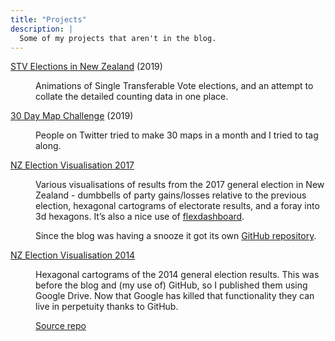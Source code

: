 ```yaml
---
title: "Projects"
description: |
  Some of my projects that aren't in the blog.
---
```


[STV Elections in New Zealand](https://david.frigge.nz/stvnz) (2019)

:   Animations of Single Transferable Vote elections, and an attempt to collate
the detailed counting data in one place.


[30 Day Map Challenge](https://david.frigge.nz/map30days) (2019)

:   People on Twitter tried to make 30 maps in a month and I tried to tag along.


[NZ Election Visualisation 2017](https://david.frigge.nz/election2017)

:   Various visualisations of results from the 2017 general election in
New Zealand - dumbbells of party gains/losses relative to the previous election,
hexagonal cartograms of electorate results, and a foray into 3d hexagons.
It's also a nice use of [flexdashboard](https://rmarkdown.rstudio.com/flexdashboard/).

    Since the blog was having a snooze it got its own
[GitHub repository](https://github.com/dakvid/election2017).


[NZ Election Visualisation 2014](https://david.frigge.nz/nzhex2014)

:   Hexagonal cartograms of the 2014 general election results. This was before
the blog and (my use of) GitHub, so I published them using Google Drive. Now
that Google has killed that functionality they can live in perpetuity thanks to
GitHub.

    [Source repo](https://github.com/dakvid/nzhex2014)

